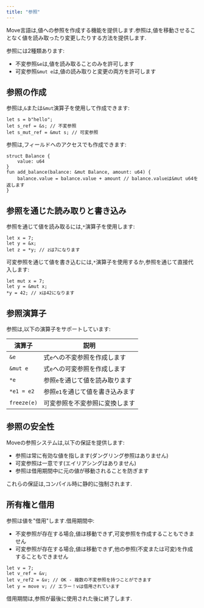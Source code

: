 ```yaml
---
title: "参照"
---
```








Move言語は,値への参照を作成する機能を提供します.参照は,値を移動させることなく値を読み取ったり変更したりする方法を提供します.

参照には2種類あります:

- 不変参照`&e`は,値を読み取ることのみを許可します
- 可変参照`&mut e`は,値の読み取りと変更の両方を許可します

## 参照の作成

参照は,`&`または`&mut`演算子を使用して作成できます:

```move
let s = b"hello";
let s_ref = &s; // 不変参照
let s_mut_ref = &mut s; // 可変参照
```

参照は,フィールドへのアクセスでも作成できます:

```move
struct Balance {
    value: u64
}
fun add_balance(balance: &mut Balance, amount: u64) {
    balance.value = balance.value + amount // balance.valueは&mut u64を返します
}
```

## 参照を通じた読み取りと書き込み

参照を通じて値を読み取るには,`*`演算子を使用します:

```move
let x = 7;
let y = &x;
let z = *y; // zは7になります
```

可変参照を通じて値を書き込むには,`*`演算子を使用するか,参照を通じて直接代入します:

```move
let mut x = 7;
let y = &mut x;
*y = 42; // xは42になります
```

## 参照演算子

参照は,以下の演算子をサポートしています:

| 演算子         | 説明                 |
| ----------- | ------------------ |
| `&e`        | 式`e`への不変参照を作成します   |
| `&mut e`    | 式`e`への可変参照を作成します   |
| `*e`        | 参照`e`を通じて値を読み取ります  |
| `*e1 = e2`  | 参照`e1`を通じて値を書き込みます |
| `freeze(e)` | 可変参照を不変参照に変換します    |

## 参照の安全性

Moveの参照システムは,以下の保証を提供します:

- 参照は常に有効な値を指します(ダングリング参照はありません)
- 可変参照は一意です(エイリアシングはありません)
- 参照は借用期間中に元の値が移動されることを防ぎます

これらの保証は,コンパイル時に静的に強制されます.

## 所有権と借用

参照は値を&quot;借用&quot;します.借用期間中:

- 不変参照が存在する場合,値は移動できず,可変参照を作成することもできません
- 可変参照が存在する場合,値は移動できず,他の参照(不変または可変)を作成することもできません

```move
let v = 7;
let v_ref = &v;
let v_ref2 = &v; // OK - 複数の不変参照を持つことができます
let y = move v; // エラー！vは借用されています
```

借用期間は,参照が最後に使用された後に終了します.
